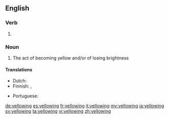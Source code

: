 ==English==

===Verb===
{{head|en|present participle}}

# {{present participle of|yellow|lang=en|nocat=1}}

===Noun===
{{en-noun}}

# The act of becoming yellow and/or of losing brightness

====Translations====
{{trans-top|act of becoming yellow}}
* Dutch: {{t+|nl|vergeling|f}}
* Finnish: {{t+|fi|kellastuminen}}, {{t|fi|kellertyminen}}
{{trans-mid}}
* Portuguese: {{t|pt|amarelamento|m}}
{{trans-bottom}}

[[de:yellowing]]
[[es:yellowing]]
[[fr:yellowing]]
[[it:yellowing]]
[[my:yellowing]]
[[ja:yellowing]]
[[sv:yellowing]]
[[ta:yellowing]]
[[vi:yellowing]]
[[zh:yellowing]]